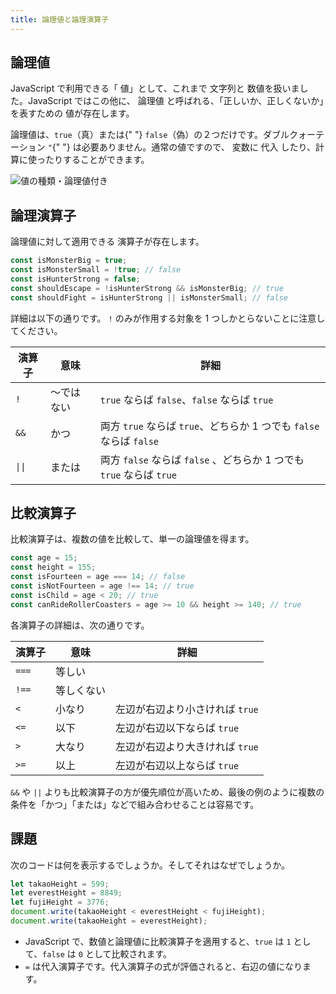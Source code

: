 ```yaml
---
title: 論理値と論理演算子
---
```


## <Term type="javascriptBoolean">論理値</Term>

<p>
  <Term type="javascript">JavaScript</Term> で利用できる「
  <Term type="javascriptValue">値</Term>」として、これまで
  <Term type="javascriptString">文字列</Term>と
  <Term type="javascriptNumber">数値</Term>を扱いました。JavaScript
  ではこの他に、
  <Term strong type="javascriptBoolean">
    論理値
  </Term> と呼ばれる、「正しいか、正しくないか」を表すための
  <Term type="javascriptValue">値</Term>が存在します。
</p>

<p>
  <Term type="javascriptBoolean">論理値</Term>は、<code>true</code>（真）または{" "}
  <code>false</code>（偽）の２つだけです。ダブルクォーテーション <code>"</code>{" "}
  は必要ありません。通常の<Term type="javascriptValue">値</Term>ですので、
  <Term type="javascriptVariable">変数</Term>に<Term type="javascriptAssignment">
    代入
  </Term>
  したり、計算に使ったりすることができます。
</p>

![値の種類・論理値付き](./value-types-with-boolean.drawio.svg)

## 論理<Term type="javascriptOperator">演算子</Term>

<p>
  <Term type="javascriptBoolean">論理値</Term>に対して適用できる
  <Term type="javascriptOperator">演算子</Term>が存在します。
</p>

```javascript
const isMonsterBig = true;
const isMonsterSmall = !true; // false
const isHunterStrong = false;
const shouldEscape = !isHunterStrong && isMonsterBig; // true
const shouldFight = isHunterStrong || isMonsterSmall; // false
```

詳細は以下の通りです。 `!` のみが作用する対象を 1 つしかとらないことに注意してください。

| 演算子                    | 意味       | 詳細                                                                 |
| ------------------------- | ---------- | -------------------------------------------------------------------- |
| `!`                       | ～ではない | `true` ならば `false`、`false` ならば `true`                         |
| `&&`                      | かつ       | 両方 `true` ならば `true`、どちらか 1 つでも `false` ならば `false`  |
| <code>&#124;&#124;</code> | または     | 両方 `false` ならば `false` 、どちらか 1 つでも `true` ならば `true` |

## 比較<Term type="javascriptOperator">演算子</Term>

比較<Term type="javascriptOperator">演算子</Term>は、複数の<Term type="javascriptValue">値</Term>を比較して、単一の<Term type="javascriptBoolean">論理値</Term>を得ます。

```javascript
const age = 15;
const height = 155;
const isFourteen = age === 14; // false
const isNotFourteen = age !== 14; // true
const isChild = age < 20; // true
const canRideRollerCoasters = age >= 10 && height >= 140; // true
```

各<Term type="javascriptOperator">演算子</Term>の詳細は、次の通りです。

| 演算子 | 意味       | 詳細                            |
| ------ | ---------- | ------------------------------- |
| `===`  | 等しい     |                                 |
| `!==`  | 等しくない |                                 |
| `<`    | 小なり     | 左辺が右辺より小さければ `true` |
| `<=`   | 以下       | 左辺が右辺以下ならば `true`     |
| `>`    | 大なり     | 左辺が右辺より大きければ `true` |
| `>=`   | 以上       | 左辺が右辺以上ならば `true`     |

`&&` や `||` よりも比較<Term type="javascriptOperator">演算子</Term>の方が<Term type="javascriptOperatorPriority">優先順位</Term>が高いため、最後の例のように複数の条件を「かつ」「または」などで組み合わせることは容易です。

## 課題

次のコードは何を表示するでしょうか。そしてそれはなぜでしょうか。

<!-- prettier-ignore -->
```javascript
let takaoHeight = 599;
let everestHeight = 8849;
let fujiHeight = 3776;
document.write(takaoHeight < everestHeight < fujiHeight);
document.write(takaoHeight = everestHeight);
```

<ViewSource url={import.meta.url} path="_samples/weird-comparison" />

- JavaScript で、数値と論理値に比較<Term type="javascriptOperator">演算子</Term>を適用すると、`true` は `1` として、`false` は `0` として比較されます。
- `=` は代入演算子です。代入<Term type="javascriptOperator">演算子</Term>の<Term type="javascriptExpression">式</Term>が<Term type="javascriptEvaluation">評価</Term>されると、右辺の<Term type="javascriptValue">値</Term>になります。
